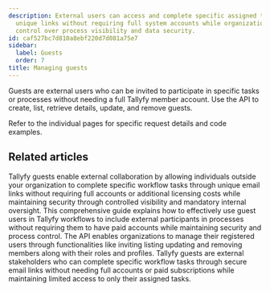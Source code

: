 ```yaml
---
description: External users can access and complete specific assigned tasks through
  unique links without requiring full system accounts while organizations maintain
  control over process visibility and data security.
id: caf527bc7d810a8ebf220d7d081a75e7
sidebar:
  label: Guests
  order: 7
title: Managing guests
---
```



Guests are external users who can be invited to participate in specific tasks or processes without needing a full Tallyfy member account. Use the API to create, list, retrieve details, update, and remove guests.

Refer to the individual pages for specific request details and code examples.

<PageTree />


## Related articles
<CardGrid>
<LinkTitleCard header="<b>Documenting > Guests</b>" href="/products/pro/documenting/guests/" > Tallyfy guests enable external collaboration by allowing individuals outside your organization to complete specific workflow tasks through unique email links without requiring full accounts or additional licensing costs while maintaining security through controlled visibility and mandatory internal oversight. </LinkTitleCard>
<LinkTitleCard header="<b>Guests > Complete guide to guest user management</b>" href="/products/pro/documenting/guests/guest-user-guide/" > This comprehensive guide explains how to effectively use guest users in Tallyfy workflows to include external participants in processes without requiring them to have paid accounts while maintaining security and process control. </LinkTitleCard>
<LinkTitleCard header="<b>Code Samples > Managing members (Users)</b>" href="/products/pro/integrations/open-api/code-samples/members/" > The API enables organizations to manage their registered users through functionalities like inviting listing updating and removing members along with their roles and profiles. </LinkTitleCard>
<LinkTitleCard header="<b>Guests > What is a guest</b>" href="/products/pro/documenting/guests/what-is-a-guest/" > Tallyfy guests are external stakeholders who can complete specific workflow tasks through secure email links without needing full accounts or paid subscriptions while maintaining limited access to only their assigned tasks. </LinkTitleCard>
</CardGrid>